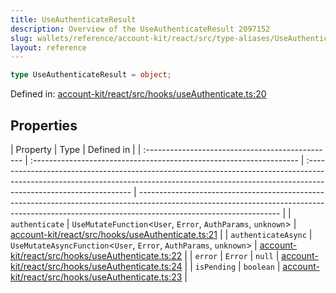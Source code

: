 ```yaml
---
title: UseAuthenticateResult
description: Overview of the UseAuthenticateResult 2097152
slug: wallets/reference/account-kit/react/src/type-aliases/UseAuthenticateResult
layout: reference
---
```


```ts
type UseAuthenticateResult = object;
```

Defined in: [account-kit/react/src/hooks/useAuthenticate.ts:20](https://github.com/alchemyplatform/aa-sdk/blob/923a52171f7246172caf350853843e6680197da9/account-kit/react/src/hooks/useAuthenticate.ts#L20)

## Properties

| Property                                         | Type                                                                | Defined in                                                                                                                                                                                      |
| :----------------------------------------------- | :------------------------------------------------------------------ | :---------------------------------------------------------------------------------------------------------------------------------------------------------------------------------------------- | ----------------------------------------------------------------------------------------------------------------------------------------------------------------------------------------------- |
| <a id="authenticate" /> `authenticate`           | `UseMutateFunction`\<`User`, `Error`, `AuthParams`, `unknown`>      | [account-kit/react/src/hooks/useAuthenticate.ts:21](https://github.com/alchemyplatform/aa-sdk/blob/923a52171f7246172caf350853843e6680197da9/account-kit/react/src/hooks/useAuthenticate.ts#L21) |
| <a id="authenticateasync" /> `authenticateAsync` | `UseMutateAsyncFunction`\<`User`, `Error`, `AuthParams`, `unknown`> | [account-kit/react/src/hooks/useAuthenticate.ts:22](https://github.com/alchemyplatform/aa-sdk/blob/923a52171f7246172caf350853843e6680197da9/account-kit/react/src/hooks/useAuthenticate.ts#L22) |
| <a id="error" /> `error`                         | `Error`                                                             | `null`                                                                                                                                                                                          | [account-kit/react/src/hooks/useAuthenticate.ts:24](https://github.com/alchemyplatform/aa-sdk/blob/923a52171f7246172caf350853843e6680197da9/account-kit/react/src/hooks/useAuthenticate.ts#L24) |
| <a id="ispending" /> `isPending`                 | `boolean`                                                           | [account-kit/react/src/hooks/useAuthenticate.ts:23](https://github.com/alchemyplatform/aa-sdk/blob/923a52171f7246172caf350853843e6680197da9/account-kit/react/src/hooks/useAuthenticate.ts#L23) |
